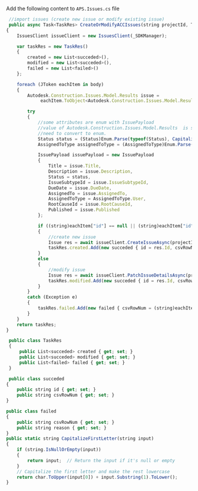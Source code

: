 Add the following content to `APS.Issues.cs` file
```js title="APS.Issues.cs"
 //import issues (create new issue or modify existing issue)
 public async Task<TaskRes> CreateOrModifyACCIssues(string projectId, Tokens tokens, JArray body)
{
    IssuesClient issueClient = new IssuesClient(_SDKManager);

    var taskRes = new TaskRes()
    {
        created = new List<succeded>(),
        modified = new List<succeded>(),
        failed = new List<failed>()
    };

    foreach (JToken eachItem in body)
    {
        Autodesk.Construction.Issues.Model.Results issue =
             eachItem.ToObject<Autodesk.Construction.Issues.Model.Results>();

        try
        {
            //some attributes are enum with IssuePayload
            //value of Autodesk.Construction.Issues.Model.Results  is string
            //need to convert to enum.
            Status status = (Status)Enum.Parse(typeof(Status), CapitalizeFirstLetter(issue.Status));
            AssignedToType assignedToType = (AssignedToType)Enum.Parse(typeof(AssignedToType), CapitalizeFirstLetter(issue.AssignedToType));

            IssuePayload issuePayload = new IssuePayload
            {
                Title = issue.Title,
                Description = issue.Description,
                Status = status,
                IssueSubtypeId = issue.IssueSubtypeId,
                DueDate = issue.DueDate,
                AssignedTo = issue.AssignedTo,
                AssignedToType = AssignedToType.User,
                RootCauseId = issue.RootCauseId,
                Published = issue.Published
            };

            if ((string)eachItem["id"] == null || (string)eachItem["id"] == "")
            {
                //create new issue
                Issue res = await issueClient.CreateIssueAsync(projectId, issuePayload, accessToken: tokens.InternalToken);
                taskRes.created.Add(new succeded { id = res.Id, csvRowNum = (string)eachItem["csvRowNum"] });
            }
            else
            {
                //modify issue
                Issue res = await issueClient.PatchIssueDetailsAsync(projectId, issue.Id, issuePayload, accessToken: tokens.InternalToken);
                taskRes.modified.Add(new succeded { id = res.Id, csvRowNum = (string)eachItem["csvRowNum"] });
            }
        }
        catch (Exception e)
        {
            taskRes.failed.Add(new failed { csvRowNum = (string)eachItem["csvRowNum"], reason = e.ToString() });
        }
    }
    return taskRes;
}

 public class TaskRes
 {
     public List<succeded> created { get; set; }
     public List<succeded> modified { get; set; }
     public List<failed> failed { get; set; }
 }

 public class succeded
{
    public string id { get; set; }
    public string csvRowNum { get; set; }
}

public class failed
{
    public string csvRowNum { get; set; }
    public string reason { get; set; }
}
public static string CapitalizeFirstLetter(string input)
{
    if (string.IsNullOrEmpty(input))
    {
        return input;  // Return the input if it's null or empty
    }
    // Capitalize the first letter and make the rest lowercase
    return char.ToUpper(input[0]) + input.Substring(1).ToLower();
}
```

